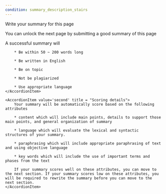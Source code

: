```yaml
---
condition: summary_description_stairs
---
```


<p className="text-xl leading-relaxed">Write your summary for this page</p>
<p className="font-light leading-relaxed">You can unlock the next page by submitting <span className="underline underline-offset-4 decoration-warning decoration-4 decoration-dashed font-bold">a good summary</span> of this page</p>

<Accordion value="first" className = "prose dark:prose-invert">
    <AccordionItem value='first' title = "What makes a successful summary">
        A successful summary will

        * Be within 50 ~ 200 words long

        * Be written in English

        * Be on topic

        * Not be plagiarized

        * Use appropriate language
    </AccordionItem>

    <AccordionItem value='second' title = "Scoring details">
        Your summary will be automatically score based on the following attributes

        * content which will include main points, details to support those main points, and general organization of summary

        * language which will evaluate the lexical and syntactic structures of your summary.

        * paraphrasing which will include appropriate paraphrasing of text and using objective language

        * key words which will include the use of important terms and phases from the text

        If your summary scores well on these attributes, you can move to the next section. If your summary scores low on these attributes, you will be required to rewrite the summary before you can move to the next section.
    </AccordionItem>

</Accordion>
